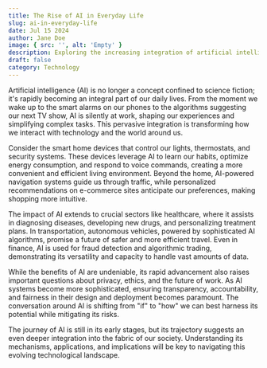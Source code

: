 ```yaml
---
title: The Rise of AI in Everyday Life
slug: ai-in-everyday-life
date: Jul 15 2024
author: Jane Doe
image: { src: '', alt: 'Empty' }
description: Exploring the increasing integration of artificial intelligence into daily routines and its impact.
draft: false
category: Technology
---
```


Artificial intelligence (AI) is no longer a concept confined to science fiction; it's rapidly becoming an integral part of our daily lives. From the moment we wake up to the smart alarms on our phones to the algorithms suggesting our next TV show, AI is silently at work, shaping our experiences and simplifying complex tasks. This pervasive integration is transforming how we interact with technology and the world around us.

Consider the smart home devices that control our lights, thermostats, and security systems. These devices leverage AI to learn our habits, optimize energy consumption, and respond to voice commands, creating a more convenient and efficient living environment. Beyond the home, AI-powered navigation systems guide us through traffic, while personalized recommendations on e-commerce sites anticipate our preferences, making shopping more intuitive.

The impact of AI extends to crucial sectors like healthcare, where it assists in diagnosing diseases, developing new drugs, and personalizing treatment plans. In transportation, autonomous vehicles, powered by sophisticated AI algorithms, promise a future of safer and more efficient travel. Even in finance, AI is used for fraud detection and algorithmic trading, demonstrating its versatility and capacity to handle vast amounts of data.

While the benefits of AI are undeniable, its rapid advancement also raises important questions about privacy, ethics, and the future of work. As AI systems become more sophisticated, ensuring transparency, accountability, and fairness in their design and deployment becomes paramount. The conversation around AI is shifting from "if" to "how" we can best harness its potential while mitigating its risks.

The journey of AI is still in its early stages, but its trajectory suggests an even deeper integration into the fabric of our society. Understanding its mechanisms, applications, and implications will be key to navigating this evolving technological landscape.
